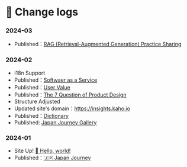 # 📔 Change logs

### 2024-03

* Published：[RAG (Retrieval-Augmented Generation) Practice Sharing](../ai-era/rag.mdx)

### 2024-02

* i18n Support
* Published：[Softwaer as a Service](../commercialization/saas.mdx)
* Published：[User Value](../user/user-value.mdx)
* Published：[The 7 Question of Product Design](../user/the-7-question.mdx)
* Structure Adjusted
* Updated site's domain：https://insights.kaho.io
* Published：[Dictionary](../ai-era/dictionary.mdx)
* Published: [Japan Journey Gallery](../japan-gallery.mdx)

### 2024-01

* Site Up! [👋 Hello, world!](../)
* Published：[🇯🇵 Japan Journey](../japan-journey.mdx)